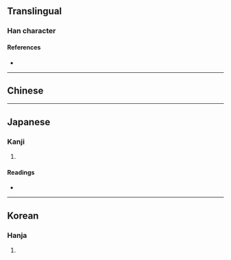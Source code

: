 {{also|橢}}
{{character info}}
==Translingual==

===Han character===
{{Han char|rn=75|rad=木|as=09|sn=13|four=|canj=DKMB|ids=⿰木⿱左月}}

====References====
* {{Han ref|kx=0539.150|dkj=15133|dj=0927.010|hdz=21246.020|uh=6955|ud=26965}}

----

==Chinese==
{{zh-see|橢|v}}

----

==Japanese==

===Kanji===
{{ja-kanji|grade=|rs=木09|kyu=橢}}

# {{rfdef|ja|sort=木09}}

====Readings====
* {{ja-readings
|goon=た
|kanon=た
|kanyoon=だ
|kun=ぬ-く
}}

----

==Korean==

===Hanja===
{{ko-hanja|hangeul=타|eumhun=|rv=ta|mr=t'a|y=tha}}

# {{rfdef|ko|sort=木09}}
